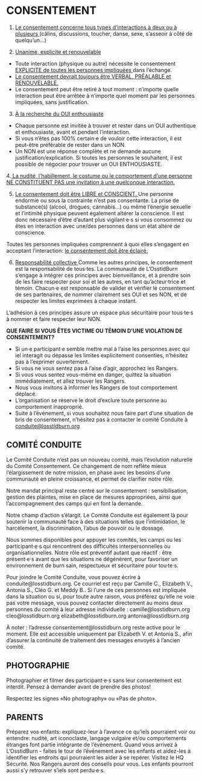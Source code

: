 # CONSENTEMENT {-}

1.  <span style="text-decoration:underline">Le consentement concerne tous types d’interactions à deux ou à plusieurs </span>(câlins, discussions, toucher, danse, sexe, s’asseoir à côté de quelqu’un...) 


2. <span style="text-decoration:underline">Unanime, explicite et renouvelable </span>
  
  
* Toute interaction (physique ou autre) nécessite le consentement <span style="text-decoration:underline"> EXPLICITE de toutes les  personnes impliquées </span> dans l’échange.  
* <span style="text-decoration:underline">  Le consentement devrait toujours être VERBAL, PRÉALABLE et RENOUVELABLE. </span> 
* Le consentement peut être retiré à tout moment : n’importe quelle interaction peut être  arrêtée à n’importe quel moment par les personnes impliquées, sans justification. 


3. <span style="text-decoration:underline"> À la recherche du OUI enthousiaste </span> 
  
* Chaque personne est invitée à trouver et rester dans un OUI authentique et enthousiaste,  avant et pendant l’interaction. 
* Si vous n’êtes pas 100% certain·e de vouloir cette interaction, il est peut-être préférable de rester dans un NON.
* Un NON est une réponse complète et ne demande aucune justification/explication. Si  toutes les personnes le souhaitent, il est possible de négocier pour trouver un OUI ENTHOUSIASTE. 


4.<span style="text-decoration:underline">  La nudité, l’habillement, le costume ou le comportement d’une personne NE CONSTITUENT PAS une invitation à une quelconque interaction. </span> 
  
  
5. <span style="text-decoration:underline">  Le consentement doit être LIBRE et CONSCIENT. </span> 
Une personne endormie ou sous la contrainte n’est pas consentante. La prise de substance(s)  (alcool, drogues, cannabis…) ou même l’énergie sexuelle et l’intimité physique peuvent également altérer la conscience. Il est donc nécessaire d’être d’autant plus vigilant·e·s si vous  consommez ou êtes en interaction avec une/des personnes dans un état altéré de conscience.  

Toutes les personnes impliquées comprennent à quoi elles s’engagent en acceptant l'interaction: <span style="text-decoration:underline"> le consentement doit être éclairé. </span> 


6. <span style="text-decoration:underline"> Responsabilité collective </span> 
Comme les autres principes, le consentement est la responsabilité de tous·tes. La communauté de L’OsstidBurn s’engage à intégrer ces principes avec bienveillance, et à prendre soin de les faire respecter pour soi et les autres, en tant qu’acteur·trice et témoin. Chacun·e est responsable de valider et vérifier le consentement de ses partenaires, de nommer clairement ses OUI et ses NON, et de respecter les limites exprimées à chaque instant.  


L’adhésion à ces principes assure un espace plus sécuritaire pour tous·te·s à nommer et faire respecter leur NON. 


**QUE FAIRE SI VOUS ÊTES VICTIME OU TÉMOIN D’UNE VIOLATION DE CONSENTEMENT?**

* Si un·e participant·e semble mettre mal à l’aise les personnes avec qui iel interagit ou dépasse les limites explicitement consenties, n’hésitez pas à l’exprimer ouvertement. 
* Si vous ne vous sentez pas à l’aise d’agir, approchez les Rangers.  
* Si vous vous sentez vous-même en danger, quittez  la situation immédiatement, et allez trouver les Rangers. 
* Nous vous invitons à informer les Rangers de tout comportement déplacé. 
* L’organisation se réserve le droit d’exclure toute personne au comportement inapproprié. 
* Suite à l’événement, si vous souhaitez nous faire part d’une situation de bris de consentement, n’hésitez pas à contacter le comité Conduite à <span style="text-decoration:underline">conduite@losstidburn.org </span>


<h2><span> COMITÉ CONDUITE  </span></h2>


Le Comité Conduite n’est pas un nouveau comité, mais l’évolution naturelle du Comité Consentement. Ce changement de nom reflète mieux l’élargissement de notre mission, en phase avec les besoins d’une communauté en pleine croissance, et permet de clarifier notre rôle.

Notre mandat principal reste centré sur le consentement : sensibilisation, gestion des plaintes, mise en place de mesures appropriées, ainsi que l’accompagnement des camps qui en font la demande.

Notre champ d’action s’élargit. Le Comité Conduite est également là pour soutenir la communauté face à des situations telles que l’intimidation, le harcèlement, la discrimination, l’abus de pouvoir ou le dossage.

Nous sommes disponibles pour appuyer les comités, les camps ou les participant·e·s qui rencontrent des difficultés interpersonnelles ou organisationnelles.
Notre rôle est préventif autant que réactif : être présent·e·s avant que les situations ne dégénèrent, pour favoriser un environnement de burn sain, respectueux et sécuritaire pour tou·te·s.

Pour joindre le Comité Conduite, vous pouvez écrire à conduite@losstidburn.org. Ce courriel est reçu par Camille C., Elizabeth V., Antonia S., Cléo G. et Meddy B..
Si l’une de ces personnes est impliquée dans la situation ou si, pour toute autre raison, vous préférez qu’elle ne voie pas votre message, vous pouvez contacter directement au moins deux personnes du comité à leur adresse individuelle :
camille@losstidburn.org
cleo@losstidburn.org
elizabeth@losstidburn.org
antonia@losstidburn.org

À noter : l’adresse consentement@losstidburn.org reste active pour le moment. Elle est accessible uniquement par Elizabeth V. et Antonia S., afin d'assurer la continuité de traitement des messages envoyés à l’ancien comité.

<h2><span> PHOTOGRAPHIE  </span></h2>

Photographier et filmer des participant·e·s sans leur consentement est interdit. Pensez à demander avant de prendre des photos! 


Respectez les signes «No photography» ou «Pas de photo». 


<h2><span> PARENTS  </span></h2>

Préparez vos enfants: expliquez-leur à l’avance ce qu’iels pourraient voir ou entendre: nudité, art iconoclaste, langage vulgaire et/ou comportements étranges font partie intégrante de l'événement. 
Quand vous arrivez à L’OsstidBurn - faites le tour de l’événement avec les enfants et aidez-les à identifier les endroits qui pourraient les aider à se repérer. Visitez le HQ Sécurité. Nos Rangers auront des conseils pour vous. Les enfants pourront aussi s’y retrouver s’iels sont perdu·e·s. 


